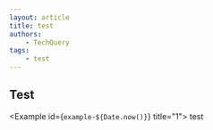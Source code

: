 ---
layout: article
title: test
authors:
    - TechQuery
tags:
    - test
---


## Test

<Example id={`example-${Date.now()}`} title="1">
    test
</Example>

